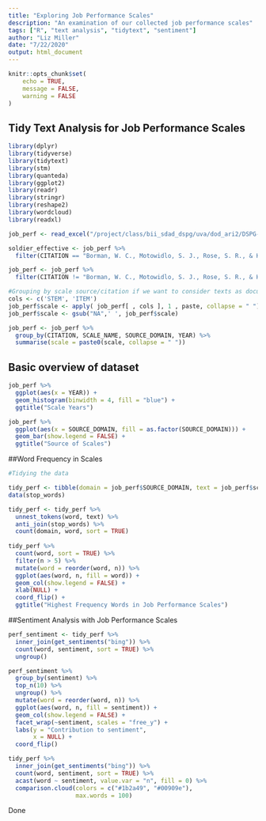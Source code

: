 ```yaml
---
title: "Exploring Job Performance Scales"
description: "An examination of our collected job performance scales"
tags: ["R", "text analysis", "tidytext", "sentiment"]
author: "Liz Miller"
date: "7/22/2020"
output: html_document
---
```


```r
knitr::opts_chunk$set(
	echo = TRUE,
	message = FALSE,
	warning = FALSE
)
```

## Tidy Text Analysis for Job Performance Scales


```r
library(dplyr)
library(tidyverse)
library(tidytext)
library(stm)
library(quanteda)
library(ggplot2)
library(readr)
library(stringr)
library(reshape2)
library(wordcloud)
library(readxl)

job_perf <- read_excel("/project/class/bii_sdad_dspg/uva/dod_ari2/DSPG-ARI2 -- Performance Item and Scale Database.xlsx",  sheet = "Performance Items")

soldier_effective <- job_perf %>%
  filter(CITATION == "Borman, W. C., Motowidlo, S. J., Rose, S. R., & Hanser, L. M. (1987). Development of a Model of Soldier Effectiveness: Retranslation Materials and Results. HUMAN RESOURCES RESEARCH ORGANIZATION ALEXANDRIA VA.")

job_perf <- job_perf %>%
  filter(CITATION != "Borman, W. C., Motowidlo, S. J., Rose, S. R., & Hanser, L. M. (1987). Development of a Model of Soldier Effectiveness: Retranslation Materials and Results. HUMAN RESOURCES RESEARCH ORGANIZATION ALEXANDRIA VA.")

#Grouping by scale source/citation if we want to consider texts as documents
cols <- c('STEM', 'ITEM')
job_perf$scale <- apply( job_perf[ , cols ], 1 , paste, collapse = " ")
job_perf$scale <- gsub("NA",' ', job_perf$scale)

job_perf <- job_perf %>%
  group_by(CITATION, SCALE_NAME, SOURCE_DOMAIN, YEAR) %>%
  summarise(scale = paste0(scale, collapse = " "))
```

## Basic overview of dataset

``` r

job_perf %>%
  ggplot(aes(x = YEAR)) +
  geom_histogram(binwidth = 4, fill = "blue") +
  ggtitle("Scale Years")

job_perf %>%
  ggplot(aes(x = SOURCE_DOMAIN, fill = as.factor(SOURCE_DOMAIN))) +
  geom_bar(show.legend = FALSE) +
  ggtitle("Source of Scales")

```



##Word Frequency in Scales

```r
#Tidying the data

tidy_perf <- tibble(domain = job_perf$SOURCE_DOMAIN, text = job_perf$scale)
data(stop_words)

tidy_perf <- tidy_perf %>%
  unnest_tokens(word, text) %>%
  anti_join(stop_words) %>%
  count(domain, word, sort = TRUE)
  
tidy_perf %>%
  count(word, sort = TRUE) %>%
  filter(n > 5) %>%
  mutate(word = reorder(word, n)) %>%
  ggplot(aes(word, n, fill = word)) +
  geom_col(show.legend = FALSE) +
  xlab(NULL) +
  coord_flip() +
  ggtitle("Highest Frequency Words in Job Performance Scales")
```

##Sentiment Analysis with Job Performance Scales

```r

perf_sentiment <- tidy_perf %>%
  inner_join(get_sentiments("bing")) %>%
  count(word, sentiment, sort = TRUE) %>%
  ungroup()

perf_sentiment %>%
  group_by(sentiment) %>%
  top_n(10) %>%
  ungroup() %>%
  mutate(word = reorder(word, n)) %>%
  ggplot(aes(word, n, fill = sentiment)) +
  geom_col(show.legend = FALSE) +
  facet_wrap(~sentiment, scales = "free_y") +
  labs(y = "Contribution to sentiment",
       x = NULL) +
  coord_flip()

tidy_perf %>%
  inner_join(get_sentiments("bing")) %>%
  count(word, sentiment, sort = TRUE) %>%
  acast(word ~ sentiment, value.var = "n", fill = 0) %>%
  comparison.cloud(colors = c("#1b2a49", "#00909e"), 
                   max.words = 100)

```

Done
